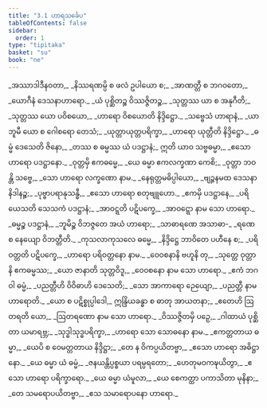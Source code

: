 ```yaml
---
title: "3.1 ဟာရသင်္ခေပ"
tableOfContents: false
sidebar:
  order: 1
type: "tipitaka"
basket: "su"
book: "ne"
---
```



<DynamicBreadcrumb />

<Paragraph number="25" type="verses" book="ne">
_အဿာဒါဒီနဝတာ,_  
_နိဿရဏမ္ပိ စ ဖလံ ဥပါယော စ;_  
_အာဏတ္တီ စ ဘဂဝတော,_  
_ယောဂီနံ <Emphasis>ဒေသနာဟာရော</Emphasis>._  

</Paragraph>

<Paragraph number="26" type="verses" book="ne">
_ယံ ပုစ္ဆိတဉ္စ ဝိဿဇ္ဇိတဉ္စ,_  
_သုတ္တဿ ယာ စ အနုဂီတိ;_  
_သုတ္တဿ ယော ပဝိစယော,_  
_ဟာရော <Emphasis>ဝိစယော</Emphasis>တိ နိဒ္ဒိဋ္ဌော._  

</Paragraph>

<Paragraph number="27" type="verses" book="ne">
_သဗ္ဗေသံ ဟာရာနံ,_  
_ယာ ဘူမီ ယော စ ဂေါစရော တေသံ;_  
_ယုတ္တာယုတ္တပရိက္ခာ,_  
_ဟာရော <Emphasis>ယုတ္တီ</Emphasis>တိ နိဒ္ဒိဋ္ဌော._  

</Paragraph>

<Paragraph number="28" type="verses" book="ne">
_ဓမ္မံ ဒေသေတိ ဇိနော,_  
_တဿ စ ဓမ္မဿ ယံ ပဒဋ္ဌာနံ;_  
ဣတိ ယာဝ သဗ္ဗဓမ္မာ,_  
_ဧသော ဟာရော <Emphasis>ပဒဋ္ဌာနော</Emphasis>._  

</Paragraph>

<Paragraph number="29" type="verses" book="ne">
_ဝုတ္တမှိ ဧကဓမ္မေ,_  
_ယေ ဓမ္မာ ဧကလက္ခဏာ ကေစိ;_  
_ဝုတ္တာ ဘဝန္တိ သဗ္ဗေ,_  
_သော ဟာရော <Emphasis>လက္ခဏော</Emphasis> နာမ._  

</Paragraph>

<Paragraph number="30" type="verses" book="ne">
_နေရုတ္တမဓိပ္ပါယော,_  
_ဗျဉ္ဇနမထ ဒေသနာနိဒါနဉ္စ;_  
_ပုဗ္ဗာပရာနုသန္ဓီ,_  
_ဧသော ဟာရော <Emphasis>စတုဗျူဟော</Emphasis>._  

</Paragraph>

<Paragraph number="31" type="verses" book="ne">
_ဧကမှိ ပဒဋ္ဌာနေ,_  
_ပရိယေသတိ သေသကံ ပဒဋ္ဌာနံ;_  
_အာဝဋ္ဋတိ ပဋိပက္ခေ,_  
_<Emphasis>အာဝဋ္ဋော</Emphasis> နာမ သော ဟာရော._  

</Paragraph>

<Paragraph number="32" type="verses" book="ne">
_ဓမ္မဉ္စ ပဒဋ္ဌာနံ,_  
_ဘူမိဉ္စ ဝိဘဇ္ဇတေ အယံ ဟာရော;_  
_သာဓာရဏေ အသာဓာ-_  
_ရဏေ စ နေယျော <Emphasis>ဝိဘတ္တီ</Emphasis>တိ._  

</Paragraph>

<Paragraph number="33" type="verses" book="ne">
_ကုသလာကုသလေ ဓမ္မေ,_  
_နိဒ္ဒိဋ္ဌေ ဘာဝိတေ ပဟီနေ စ;_  
_ပရိဝတ္တတိ ပဋိပက္ခေ,_  
_ဟာရော <Emphasis>ပရိဝတ္တနော</Emphasis> နာမ._  

</Paragraph>

<Paragraph number="34" type="verses" book="ne">
_ဝေဝစနာနိ ဗဟူနိ တု,_  
_သုတ္တေ ဝုတ္တာနိ ဧကဓမ္မဿ;_  
_ယော ဇာနာတိ သုတ္တဝိဒူ,_  
_<Emphasis>ဝေဝစနော</Emphasis> နာမ သော ဟာရော._  

</Paragraph>

<Paragraph number="35" type="verses" book="ne">
_ဧကံ ဘဂဝါ ဓမ္မံ,_  
_ပညတ္တီဟိ ဝိဝိဓာဟိ ဒေသေတိ;_  
_သော အာကာရော ဉေယျော,_  
_<Emphasis>ပညတ္တီ</Emphasis> နာမ ဟာရောတိ._  

</Paragraph>

<Paragraph number="36" type="verses" book="ne">
_ယော စ ပဋိစ္စုပ္ပါဒေါ,_  
ဣန္ဒြိယခန္ဓာ စ ဓာတု အာယတနာ;_  
_ဧတေဟိ ဩတရတိ ယော,_  
_<Emphasis>ဩတရဏော</Emphasis> နာမ သော ဟာရော._  

</Paragraph>

<Paragraph number="37" type="verses" book="ne">
_ဝိဿဇ္ဇိတမှိ ပဉှေ,_  
_ဂါထာယံ ပုစ္ဆိတာ ယမာရဗ္ဘ;_  
_သုဒ္ဓါသုဒ္ဓပရိက္ခာ,_  
_ဟာရော သော <Emphasis>သောဓနော</Emphasis> နာမ._  

</Paragraph>

<Paragraph number="38" type="verses" book="ne">
_ဧကတ္တတာယ ဓမ္မာ,_  
_ယေပိ စ ဝေမတ္တတာယ နိဒ္ဒိဋ္ဌာ;_  
_တေ န ဝိကပ္ပယိတဗ္ဗာ,_  
_ဧသော ဟာရော <Emphasis>အဓိဋ္ဌာနော</Emphasis>._  

</Paragraph>

<Paragraph number="39" type="verses" book="ne">
_ယေ ဓမ္မာ ယံ ဓမ္မံ,_  
_ဇနယန္တိပ္ပစ္စယာ ပရမ္ပရတော;_  
_ဟေတုမဝကဍ္ဎယိတွာ,_  
_ဧသော ဟာရော <Emphasis>ပရိက္ခာရော</Emphasis>._  

</Paragraph>

<Paragraph number="40" type="verses" book="ne">
_ယေ ဓမ္မာ ယံမူလာ,_  
_ယေ စေကတ္ထာ ပကာသိတာ မုနိနာ;_  
_တေ သမရောပယိတဗ္ဗာ,_  
_ဧသ <Emphasis>သမာရောပနော</Emphasis> ဟာရော._
</Paragraph>